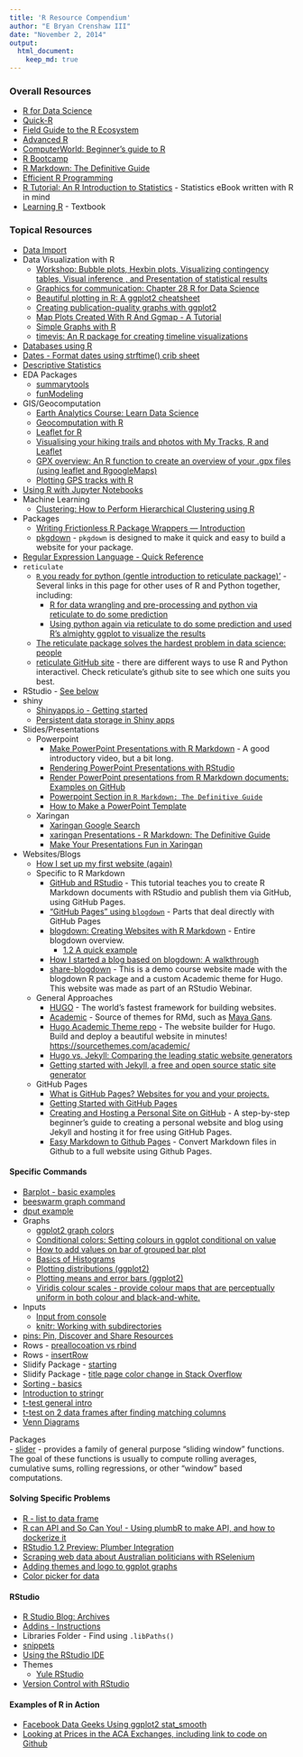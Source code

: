 ```yaml
---
title: 'R Resource Compendium'
author: "E Bryan Crenshaw III"
date: "November 2, 2014"
output: 
  html_document:
    keep_md: true
---
```


### Overall Resources  

- [R for Data Science](https://r4ds.had.co.nz/)  
- [Quick-R](http://www.statmethods.net)  
- [Field Guide to the R Ecosystem](http://fg2re.sellorm.com/)  
- [Advanced R](http://adv-r.had.co.nz/)  
- [ComputerWorld: Beginner's guide to R](http://www.computerworld.com/article/2497143/business-intelligence-beginner-s-guide-to-r-introduction.html)  
- [R Bootcamp](http://jaredknowles.com/r-bootcamp/)  
- [R Markdown: The Definitive Guide](https://bookdown.org/yihui/rmarkdown/)  
- [Efficient R Programming](https://csgillespie.github.io/efficientR/)  
- [R Tutorial: An R Introduction to Statistics](http://www.r-tutor.com) - Statistics eBook written with R in mind  
- [Learning R](http://www.amazon.com/Learning-R-Richard-Cotton/dp/1449357105) - Textbook  

### Topical Resources

- [Data Import](http://www.r-tutor.com/r-introduction/data-frame/data-import)  
- Data Visualization with R
    - [Workshop: Bubble plots, Hexbin plots, Visualizing contingency tables, Visual inference , and Presentation of statistical results](https://www.mzes.uni-mannheim.de/socialsciencedatalab/article/datavis/)  
    - [Graphics for communication: Chapter 28 R for Data Science](https://r4ds.had.co.nz/graphics-for-communication.html)  
    - [Beautiful plotting in R: A ggplot2 cheatsheet](http://zevross.com/blog/2014/08/04/beautiful-plotting-in-r-a-ggplot2-cheatsheet-3/)  
    - [Creating publication-quality graphs with ggplot2](https://wilkelab.org/practicalgg/)
    - [Map Plots Created With R And Ggmap - A Tutorial](https://www.littlemissdata.com/blog/maps)
    - [Simple Graphs with R](http://www.harding.edu/fmccown/r/)  
    - [timevis: An R package for creating timeline visualizations](https://daattali.com/shiny/timevis-demo/)  
- [Databases using R](https://db.rstudio.com/)
- [Dates - Format dates using strftime() crib sheet](https://jeffkayser.com/projects/date-format-string-composer/index.html)  
- [Descriptive Statistics](http://www.statmethods.net/stats/descriptives.html) 
- EDA Packages
    - [summarytools](https://www.r-bloggers.com/easily-explore-your-data-using-the-summarytools-package/)  
    - [funModeling](https://www.r-bloggers.com/exploratory-data-analysis-data-preparation-with-funmodeling-2/)
- GIS/Geocomputation
  - [Earth Analytics Course: Learn Data Science](https://www.earthdatascience.org/courses/earth-analytics/)  
  - [Geocomputation with R](https://geocompr.robinlovelace.net/)
  - [Leaflet for R](https://rstudio.github.io/leaflet/)  
  - [Visualising your hiking trails and photos with My Tracks, R and Leaflet](http://archived.mhermans.net/hiking-gpx-r-leaflet.html)
  - [GPX overview: An R function to create an overview of your .gpx files (using leaflet and RgoogleMaps)](https://digital-geography.com/gpx-overview-r-function-create-overview-gpx-files-using-leaflet-rgooglemaps/) 
  - [Plotting GPS tracks with R](https://rpubs.com/ials2un/gpx1) 
- [Using R with Jupyter Notebooks](http://blog.revolutionanalytics.com/2015/09/using-r-with-jupyter-notebooks.html)  
- Machine Learning
  - [Clustering: How to Perform Hierarchical Clustering using R](https://www.r-bloggers.com/how-to-perform-hierarchical-clustering-using-r/) 
- Packages
  - [Writing Frictionless R Package Wrappers — Introduction](https://rud.is/b/2020/01/01/writing-frictionless-r-package-wrappers-introduction/) 
  - [pkgdown](https://pkgdown.r-lib.org/) - `pkgdown` is designed to make it quick and easy to build a website for your package. 
- [Regular Expression Language - Quick Reference](https://docs.microsoft.com/en-us/dotnet/standard/base-types/regular-expression-language-quick-reference) 
- `reticulate`
  - [`R` you ready for python (gentle introduction to reticulate package)'](https://notast.netlify.com/post/r-you-ready-for-python-gentle-introduction-to-reticulate-package/) - Several links in this page for other uses of R and Python together, including:
    - [R for data wrangling and pre-processing and python via reticulate to do some prediction](https://www.statworx.com/de/blog/r-and-python-using-reticulate-to-get-the-best-of-both-worlds/)  
    - [Using python again via reticulate to do some prediction and used R’s almighty ggplot to visualize the results](https://heads0rtai1s.github.io/2019/10/03/reticulate-intro/)  
  - [The reticulate package solves the hardest problem in data science: people](https://rviews.rstudio.com/2019/03/18/the-reticulate-package-solves-the-hardest-problem-in-data-science-people/)  
  - [reticulate GitHub site](https://github.com/rstudio/reticulate) - there are different ways to use R and Python interactivel. Check reticulate’s github site to see which one suits you best.
- RStudio - [See below](#rstudio)  
- shiny
    - [Shinyapps.io - Getting started](https://shiny.rstudio.com/articles/shinyapps.html) 
    - [Persistent data storage in Shiny apps](https://shiny.rstudio.com/articles/persistent-data-storage.html)  
- Slides/Presentations 
  - Powerpoint  
    - [Make PowerPoint Presentations with R Markdown](https://resources.rstudio.com/webinars/make-powerpoint-presentations-with-r-markdown-nathan-stephens) - A good introductory video, but a bit long. 
    - [Rendering PowerPoint Presentations with RStudio](https://support.rstudio.com/hc/en-us/articles/360004672913)  
    - [Render PowerPoint presentations from R Markdown documents: Examples on GitHub](https://github.com/sol-eng/powerpoint/tree/master/examples)  
    - [Powerpoint Section in `R Markdown: The Definitive Guide`](https://bookdown.org/yihui/rmarkdown/powerpoint-presentation.html)  
    - [How to Make a PowerPoint Template](https://www.wikihow.com/Make-a-PowerPoint-Template) 
  - Xaringan
    - [Xaringan Google Search](https://www.google.com/search?client=firefox-b-1-d&q=xaringan)  
    - [xaringan Presentations - R Markdown: The Definitive Guide](https://bookdown.org/yihui/rmarkdown/xaringan.html)  
    - [Make Your Presentations Fun in Xaringan](http://svmiller.com/blog/2018/02/r-markdown-xaringan-theme/)  
- Websites/Blogs
    - [How I set up my first website (again)](https://notast.netlify.com/post/blogdown-hugo-git-github-netlify-rss-disqus/)  
    - Specific to R Markdown
        - [GitHub and RStudio](https://resources.github.com/whitepapers/github-and-rstudio/) - This tutorial teaches you to create R Markdown documents with RStudio and publish them via GitHub, using GitHub Pages.  
        - ["GitHub Pages" using `blogdown`](https://bookdown.org/yihui/blogdown/github-pages.html) - Parts that deal directly with GitHub Pages  
        - [blogdown: Creating Websites with R Markdown](https://bookdown.org/yihui/blogdown/) - Entire blogdown overview.  
          - [1.2 A quick example](https://bookdown.org/yihui/blogdown/a-quick-example.html)
        - [How I started a blog based on blogdown: A walkthrough](https://rcrastinate.rbind.io/post/how-to-start-a-blog-based-on-blogdown-a-walkthrough/)   
        - [share-blogdown](https://github.com/apreshill/share-blogdown) - This is a demo course website made with the blogdown R package and a custom Academic theme for Hugo. This website was made as part of an RStudio Webinar.
    - General Approaches
        - [HUGO](https://gohugo.io/) - The world’s fastest framework for building websites.  
        - [Academic](https://sourcethemes.com/academic/) - Source of themes for RMd, such as [Maya Gans](https://maya.rbind.io/).  
        - [Hugo Academic Theme repo](https://github.com/gcushen/hugo-academic) - The website builder for Hugo. Build and deploy a beautiful website in minutes!   [https://sourcethemes.com/academic/](https://sourcethemes.com/academic/)  
        - [Hugo vs. Jekyll: Comparing the leading static website generators](https://opensource.com/article/17/5/hugo-vs-jekyll)  
        - [Getting started with Jekyll, a free and open source static site generator](https://opensource.com/article/17/4/getting-started-jekyll) 
    - GitHub Pages
        - [What is GitHub Pages? Websites for you and your projects.](https://pages.github.com/)
        - [Getting Started with GitHub Pages](https://guides.github.com/features/pages/) 
        - [Creating and Hosting a Personal Site on GitHub](http://jmcglone.com/guides/github-pages/) - A step-by-step beginner's guide to creating a personal website and blog using Jekyll and hosting it for free using GitHub Pages.  
        - [Easy Markdown to Github Pages](https://nicolas-van.github.io/easy-markdown-to-github-pages/)  - Convert Markdown files in Github to a full website using Github Pages.
    
 
 

#### Specific Commands

- [Barplot - basic examples](http://www.statmethods.net/graphs/bar.html)
- [beeswarm graph command](http://www.cbs.dtu.dk/~eklund/beeswarm/)
- [dput example](http://stackoverflow.com/questions/15865112/r-find-matching-columns-in-two-data-frames-for-t-test-statistics-r-beginner)
- Graphs
    - [ggplot2 graph colors](http://www.cookbook-r.com/Graphs/Colors_(ggplot2)/)
    - [Conditional colors: Setting colours in ggplot conditional on value](https://community.rstudio.com/t/setting-colours-in-ggplot-conditional-on-value/8328)
    - [How to add values on bar of grouped bar plot](http://stackoverflow.com/questions/11911506/how-to-add-values-on-bar-of-grouped-bar-plot-using-mtext)
    - [Basics of Histograms](http://www.r-bloggers.com/basics-of-histograms/)
    - [Plotting distributions (ggplot2)](http://www.cookbook-r.com/Graphs/Plotting_distributions_(ggplot2)/)  
    - [Plotting means and error bars (ggplot2)](http://www.cookbook-r.com/Graphs/Plotting_means_and_error_bars_(ggplot2)/)  
    - [Viridis colour scales - provide colour maps that are perceptually uniform in both colour and black-and-white.](https://ggplot2.tidyverse.org/reference/scale_viridis.html)  
- Inputs
    - [Input from console](http://stackoverflow.com/questions/5974967/what-is-the-correct-way-to-ask-for-user-input-in-an-r-program)
  - [knitr: Working with subdirectories](https://stackoverflow.com/questions/24585254/working-with-knitr-using-subdirectories)  
- [pins: Pin, Discover and Share Resources](http://pins.rstudio.com/)  
- Rows - [preallocoation vs rbind](http://stackoverflow.com/questions/20689650/how-to-append-rows-to-an-r-data-frame)
-  Rows - [insertRow](http://stackoverflow.com/questions/11561856/add-new-row-to-dataframe)
- Slidify Package - [starting](http://slidify.org/start.html)
- Slidify Package - [title page color change in Stack Overflow](http://stackoverflow.com/questions/20875593/how-to-control-the-background-color-of-the-first-slidify-slide)
- [Sorting - basics](http://www.dummies.com/how-to/content/how-to-sort-data-frames-in-r.html)
- [Introduction to stringr](https://cran.r-project.org/web/packages/stringr/vignettes/stringr.html)  
- [t-test general intro](http://statistics.berkeley.edu/computing/r-t-tests)
- [t-test on 2 data frames after finding matching columns](http://stackoverflow.com/questions/15865112/r-find-matching-columns-in-two-data-frames-for-t-test-statistics-r-beginner)
- [Venn Diagrams](http://rstudio-pubs-static.s3.amazonaws.com/13301_6641d73cfac741a59c0a851feb99e98b.html)


Packages  
- [slider](https://github.com/DavisVaughan/slider) - provides a family of general purpose “sliding window” functions. The goal of these functions is usually to compute rolling averages, cumulative sums, rolling regressions, or other “window” based computations.  

#### Solving Specific Problems

- [R - list to data frame](https://stackoverflow.com/questions/4227223/r-list-to-data-frame)
- [R can API and So Can You! - Using plumbR to make API, and how to dockerize it](https://medium.com/@heathernolis/r-can-api-c184951a24a3)  
- [RStudio 1.2 Preview: Plumber Integration](https://blog.rstudio.com/2018/10/23/rstudio-1-2-preview-plumber-integration/) 
- [Scraping web data about Australian politicians with RSelenium](https://www.r-bloggers.com/scrapping-data-about-australian-politicians-with-rselenium/)
- [Adding themes and logo to ggplot graphs](https://michaeltoth.me/you-need-to-start-branding-your-graphs-heres-how-with-ggplot.html)   
- [Color picker for data](http://tristen.ca/hcl-picker/#/hlc/6/1/15534C/E2E062) 

#### RStudio {#rstudio}

- [R Studio Blog: Archives](https://blog.rstudio.com/archives/)  
- [Addins - Instructions](https://rstudio.github.io/rstudioaddins/)  
- Libraries Folder - Find using `.libPaths()`
- [snippets](https://support.rstudio.com/hc/en-us/articles/204463668-Code-Snippets)  
- [Using the RStudio IDE](https://support.rstudio.com/hc/en-us/sections/200107586-Using-the-RStudio-IDE)  
- Themes
  - [Yule RStudio](https://github.com/gadenbuie/yule-rstudio)  
- [Version Control with RStudio](https://support.rstudio.com/hc/en-us/articles/200532077-Version-Control-with-Git-and-SVN)  

#### Examples of R in Action

- [Facebook Data Geeks Using ggplot2 stat_smooth](https://www.theatlantic.com/technology/archive/2014/02/when-you-fall-in-love-this-is-what-facebook-sees/283865/)
- [Looking at Prices in the ACA Exchanges, including link to code on Github](http://www.paulmichaelcohen.com/competition-and-price-on-the-federal-health-exchange-marketplace/)

<!--
<br /><br /><br /><br /><br /><br /><br /><br /><br /><br /><br /><br /><br /><br /><br /><br /><br /><br /><br /><br /><br /><br /><br /><br /><br /><br /><br /><br /><br /><br /><br /><br /><br /><br /><br /><br /><br /><br /><br /><br /><br /><br />
--> 
